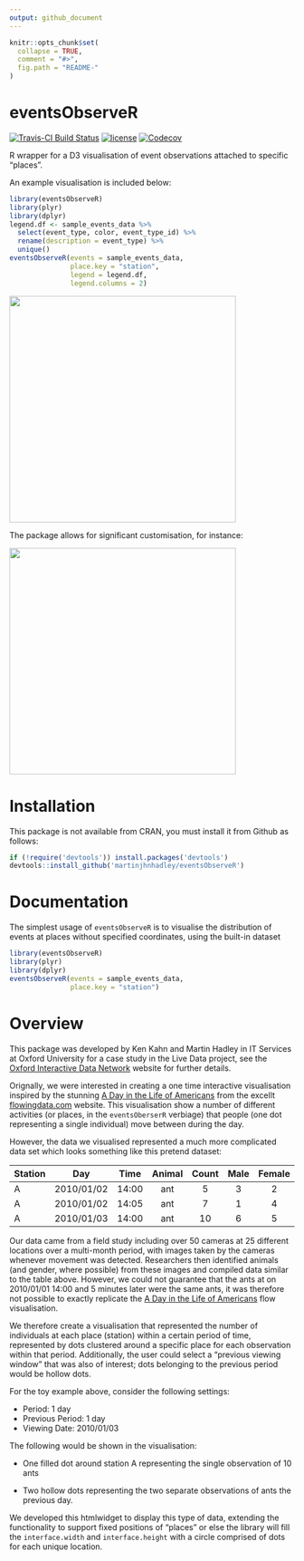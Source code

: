 ```yaml
---
output: github_document
---
```


<!-- README.md is generated from README.Rmd. Please edit that file -->

```r
knitr::opts_chunk$set(
  collapse = TRUE,
  comment = "#>",
  fig.path = "README-"
)
```

# eventsObserveR

[![Travis-CI Build Status](https://travis-ci.org/martinjhnhadley/eventsObserveR.svg?branch=master)](https://travis-ci.org/martinjhnhadley/eventsObserveR)
[![license](https://img.shields.io/github/license/mashape/apistatus.svg)]()
[![Codecov](https://img.shields.io/codecov/c/github/martinjhnhadley/eventsObserveR.svg)](https://codecov.io/gh/martinjhnhadley/eventsObserveR)

R wrapper for a D3 visualisation of event observations attached to specific "places".

An example visualisation is included below:

```r
library(eventsObserveR)
library(plyr)
library(dplyr)
legend.df <- sample_events_data %>%
  select(event_type, color, event_type_id) %>%
  rename(description = event_type) %>%
  unique()
eventsObserveR(events = sample_events_data, 
               place.key = "station",
               legend = legend.df,
               legend.columns = 2)
```

<img src="README-eventsObserver.gif" width="400px"></img>

The package allows for significant customisation, for instance:

<img src="README-eventsObserver_custom.gif" width="400px"></img>

# Installation

This package is not available from CRAN, you must install it from Github as follows:

```r
if (!require('devtools')) install.packages('devtools')
devtools::install_github('martinjhnhadley/eventsObserveR')
```

# Documentation

The simplest usage of `eventsObserveR` is to visualise the distribution of events at places without specified coordinates, using the built-in dataset 

```r
library(eventsObserveR)
library(plyr)
library(dplyr)
eventsObserveR(events = sample_events_data,
               place.key = "station")
```


# Overview

This package was developed by Ken Kahn and Martin Hadley in IT Services at Oxford University for a case study in the Live Data project, see the [Oxford Interactive Data Network](idn.web.ox.ac.uk) website for further details.

Orignally, we were interested in creating a one time interactive visualisation inspired by the stunning [A Day in the Life of Americans](https://flowingdata.com/2015/12/15/a-day-in-the-life-of-americans/) from the excellt [flowingdata.com](flowingdata.com) website. This visualisation show a number of different activities (or places, in the `eventsOberserR` verbiage) that people (one dot representing a single individual) move between during the day.

However, the data we visualised represented a much more complicated data set which looks something like this pretend dataset:

| Station  |     Day    |  Time | Animal | Count | Male  | Female | 
| -------| :--------: | :----:|:------:| :----:| :----:| :----: |
| A      | 2010/01/02 | 14:00 | ant    |   5   |   3   |   2    |
| A      | 2010/01/02 | 14:05 | ant    |   7   |   1   |   4    |
| A      | 2010/01/03 | 14:00 | ant    |   10  |   6   |   5    |

Our data came from a field study including over 50 cameras at 25 different locations over a multi-month period, with images taken by the cameras whenever movement was detected. Researchers then identified animals (and gender, where possible) from these images and compiled data similar to the table above. However, we could not guarantee that the ants at on 2010/01/01 14:00 and 5 minutes later were the same ants, it was therefore not possible to exactly replicate the [A Day in the Life of Americans](https://flowingdata.com/2015/12/15/a-day-in-the-life-of-americans/) flow visualisation.

We therefore create a visualisation that represented the number of individuals at each place (station) within a certain period of time, represented by dots clustered around a specific place for each observation within that period. Additionally, the user could select a "previous viewing window" that was also of interest; dots belonging to the previous period would be hollow dots.

For the toy example above, consider the following settings:

- Period: 1 day
- Previous Period: 1 day
- Viewing Date: 2010/01/03

The following would be shown in the visualisation:

- One filled dot around station A representing the single observation of 10 ants

- Two hollow dots representing the two separate observations of ants the previous day.

We developed this htmlwidget to display this type of data, extending the functionality to support fixed positions of "places" or else the library will fill the `interface.width` and `interface.height` with a circle comprised of dots for each unique location.
